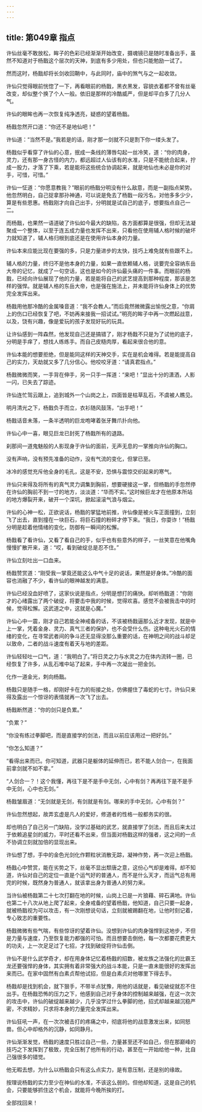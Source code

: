 ```yaml
---
---
---
```

title: 第049章 指点
---





许仙丝毫不敢放松，眸子的色彩已经渐渐开始改变，摄魂镜已是随时准备出手，虽然不知道对于杨戬这个层次的天神，到底有多少用处，但也只能勉励一试了。

然而这时，杨戬却将长剑收回鞘中，与此同时，庙中的煞气与之一起收敛。

许仙只觉得眼前恍惚了一下，再看眼前的杨戬，黑衣黑发，容貌衣着都不曾有丝毫改变，却似整个换了个人一般。依旧是那样的冷酷威严，但是却平白多了几分人气。

许仙的眼眸也再一次恢复纯净透亮，疑惑的望着杨戬。

杨戬忽然开口道：“你还不是地仙吧！”

许仙道：“当然不是。”我若是的话，刚才那一剑就不只是割下你一缕头发了。

杨戬似乎看穿了许仙的心意，抿成一条线的薄唇勾起一丝冷笑，道：“你的肉身，灵力，还有那一身古怪的内力，都远超过人仙该有的水准，只是不能统合起来，拧成一股力，才落了下乘，若是能将这些统合协调起来，就是地仙也未必是你的对手，可惜，可惜。”

许仙一怔道：“你愿意教我？”眼前的杨戬分明没有什么敌意，而是一副指点架势。他忽然明白，自己捉拿那孙神通，可以说是免去了杨戬一段污名，对他多多少少，算是有些恩惠。杨戬刚才向自己出手，分明就是试自己的底子，想要指点自己一二。

而杨戬，也果然一语道破了许仙如今最大的缺陷，各方面都算是很强，但却无法凝聚成一个整体，以至于连五成力量也发挥不出来，只看他在使用辅人格时候的破坏力就知道了，辅人格归根到底还是在使用许仙本身的力量。

许仙本来应能比现在要强的多，只是力量进步的太快，技巧上难免就有些跟不上。

辅人格的力量，终归不是他本身的力量，如果一直依赖辅人格，说要完全容纳东岳大帝的记忆，就成了一句空话，这也是如今的许仙最头痛的一件事。而眼前的杨戬，已经向许仙展现了他的力量，若是能将自己的武艺提高到那种程度，那该是怎样的强悍。就是辅人格的东岳大帝，也是强在施法上，并未能将许仙身体上的优势完全发挥出来。

杨戬用他那冷酷的金属嗓音道：“我不会教人。”而后竟然微微露出愉悦之意，“你肩上的伤口已经恢复了吧，不妨再来接我一招试试。”明亮的眸子中再一次燃起战意，以及，饶有兴趣，像是爱玩的孩子发现好玩的玩具。

让许仙感到一阵森然，他发现自己还是搞错了，刚才杨戬不只是为了试他的底子，分明是手痒了，想找人练练手。而自己皮糙肉厚，看起来很合他的意。

许仙本能的想要拒绝，但是能同这样的天神交手，实在是机会难得。若是能提高自己的实力，天劫就又多了几分信心。他咬咬牙道：“请真君指点。”

杨戬微微而笑，一手背在伸手，另一只手一挥道：“来吧！”显出十分的潇洒，人影一闪，已失去了踪迹。

许仙连忙驾云跟上，追到城外一个山岗之上，四面皆是枯草乱石，不虞被人瞧见。

明月清光之下，杨戬负手而立，衣衫随风鼓荡，“出手吧！”

杨戬话音未落，一条半透明的巨龙咆哮着张牙舞爪扑向他。

许仙心中一喜，眼见巨龙已封死了杨戬所有的退路。

刹那间一道鬼魅般的人影现身于许仙的面前，无声无息的一掌推向许仙的胸口。

没有声响，没有预先准备的动作，没有气流的变化，但掌已至。

冰冷的感觉充斥他全身的毛孔，这是不安，恐惧与震惊交织起来的寒气。

许仙只来得及将所有的真气灵力调集到胸前，想要硬接这一掌，但杨戬的手忽然停在许仙的胸前不到一寸的地方，淡淡道：“华而不实。”这时候巨龙才在他原本所站的地方爆裂开来，破开一个深坑，掀起滚滚气浪与烟尘。

许仙的心神一松，正欲说话，杨戬的掌猛地前推，许仙像是被火车正面撞到，立刻飞了出去，直到撞在一块巨石，将巨石撞的粉碎才停下来。“我日，你耍诈！”杨戬分明是趁着他情绪的变化，防御有一瞬间的松懈。

杨戬看了看许仙，又看了看自己的手，似乎也有些意外的样子，一丝笑意在他嘴角慢慢扩散开来，道：“哎，看到破绽总是忍不住。”

许仙立刻吐出一口血来。

杨戬赞赏道：“刚受我一掌竟还能这么中气十足的说话，果然是好身体。”冷酷的面容也消融了不少，看许仙的眼神越发的满意。

许仙已经没血好喷了，这家伙说是指点，分明是想打的痛快。却听杨戬道：“你刚才的心绪露出了两个破绽，将要击中我的时候，觉得欢喜。感觉不会被我击中的时候，觉得松懈。这武道之中，这就是心魔。”

许仙心中一震，刚才自己若能全神戒备的话，不该被杨戬逼那么近才发现，就是中上一掌，凭着金身、灵力、真气三者的保护，也不会受什么伤。这种电光火石的情绪的变化，在寻常武者间的争斗还无显得没那么重要的话，在神明之间的战斗却足以致命，二者的战斗速度有着天与地的差距。

许仙轻轻吐一口气，道：“我明白了。”将日灵之力与水灵之力在体内流转一圈，已经恢复了许多，从乱石堆中站了起来，手中再一次凝出一把金剑。

化作一道金光，刺向杨戬。

杨戬只是随手一格，却刚好卡在力的衔接之处，仿佛握住了毒蛇的七寸。许仙只来得及露出一个惊讶的表情就再一次飞了出去。

杨戬断然道：“你的剑只是负累。”

“负累？”

“你没有练过拳脚吧，而是直接学的剑法，而且以前应该用过一把好剑。”

“你怎么知道？”

“看得出来而已。你可知道，武器只是躯体的延伸而已，若不能人剑合一，在我面前拿剑就不如不拿。”

“人剑合一？！这个我懂，再往下是不是手中无剑，心中有剑？再再往下是不是手中无剑，心中也无剑。”

杨戬皱眉道：“无剑就是无剑，有剑就是有剑。哪来的手中无剑，心中有剑？”

许仙忽然想起，故弄玄虚是凡人的爱好，修道者的性格一般都务实的很。

却也明白了自己另一门缺陷，没学过基础的武艺，就直接学了剑法，而且后来太过于依赖追星剑的威力，平时还看不出来，但当面对杨戬这样的强者，这之间的一点不协调立刻就加倍的显现出来。

许仙想了想，手中的金色光剑化作颗粒状消散无踪，凝神作势，再一次迎上杨戬。

杨戬心中赞赏，能在劣势之下，丝毫不显出颓唐之意，这份心气却是难得。却不知道，许仙对自己的定位一直是个运气好的普通人，而不是什么天才，而运气总有用完的时候，既然身为普通人，就该拿出身为普通人的努力来。

当许仙被杨戬第二十七次打翻在地的时候，山岗上已是一片狼藉、碎石满地。许仙也第二十八次从地上爬了起来，全身戒备的望着杨戬，他知道，自己只要一起身，就被杨戬视为可以攻击，有一次刚想说句话，立刻就被踢翻在地，让他时刻记着，专心致志的重要性。

杨戬微微有些气喘，有些惊讶的望着许仙。没想到许仙的肉身强悍到这地步，不但是力量与速度，乃至恢复能力都强的可怕。而且想要击倒他，每一次都要花费更大的功夫，上一次足足过了七招，才找到破绽将许仙击倒。

许仙不是什么武学奇才，却在用身体记忆着杨戬的招数，被龙族之法强化的比霸王龙还要强悍的身体，其实拥有着非常强大的战斗本能，只是一直未能很好的发挥出来而已。在家中固然有白素贞帮他试招，但是白素贞对他哪里下得去手。

杨戬却是找到机会，就下狠手，不带半点犹豫，用他的话就是，看见破绽就忍不住出手。在杨戬恐怖的压力之下，他感到自己对于身体的控制越来越强，在这一次次的攻击中，许仙的破绽越来越少，几乎没学过什么拳脚的他，招式却越来越沉稳严密，不求精妙，只求将本身的力量完全发挥出来。

许仙狂吼一声，在一次次被击打的疼痛之中，彻底将他的战意激发出来，如同怒兽。但心中却格外的沉静，如同静月。

许仙渐渐发觉，杨戬的速度只胜过自己一些，力量甚至还不如自己，但在那巅峰的技巧之下发挥到了极致，完全压制了他所有的行动，甚至在一开始给他一种，比自己强很多的错觉。

他无暇去想，为什么以杨戬会只有这么点实力，是有意压制，还是别的缘故。

按理说杨戬的实力至少在神仙的水准，不该这么弱的。但他却知道，这是自己的机会，只要能够抓住这个机会，就能将今晚所挨的打。

全部找回来！